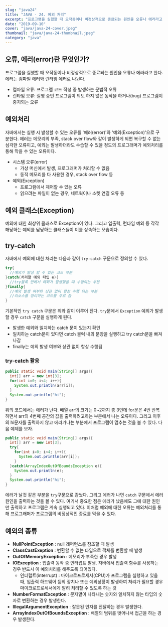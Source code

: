 ```yaml
---
slug: "java24"
title: "JAVA - 24. 예외 처리"
excerpt: "프로그램을 실했할 때 오작동이나 비정상적으로 종료되는 원인을 오류나 에러라고 한다. 에러는 컴파일 에러와 런타임 에러로 나뉜다."
date: "2019-09-10"
cover: "java/java-24-cover.jpeg"
thumbnail: "java/java-24-thumbnail.jpeg"
category: "java"
---
```


## 오류, 에러(error)란 무엇인가?
프로그램을 실했할 때 오작동이나 비정상적으로 종료되는 원인을 오류나 에러라고 한다. 에러는 컴파일 에러와 런타임 에러로 나뉜다.
- 컴파일 오류: 프로그램 코드 작성 중 발생하는 문법적 오류
- 런타임 오류: 실행 중인 프로그램이 의도 하지 않은 동작을 하거나(bug) 프로그램이 중지되는 오류 

## 예외처리
자바에서는 실행 시 발생할 수 있는 오류를 '에러(error)'와 '예외(Exception)'으로 구분한다. 에러는 메모리의 부족, stack over flow와 같이 발생하게 되면 복구할 수 없는 심각한 오류이고, 예외는 발생하더라도 수습할 수 있을 정도의 프로그래머가 예외처리를 통해 막을 수 있는 오류이다.
- 시스템 오류(error)
  - 가상 머신에서 발생, 프로그래머가 처리할 수 없음
  - 동적 메모리를 다 사용한 경우, stack over flow 등
- 예외(Exception)
  - 프로그램에서 제어할 수 있는 오류
  - 읽으려는 파일이 없는 경우, 네트웍이나 소켓 연결 오류 등

## 예외 클래스(Exception)
예외에 대한 최상위 클래스로 Exception이 있다. 그리고 입출력, 런타임 예외 등 각각 해당하는 예외를 담당하는 클래스들이 이를 상속하는 모습이다.  


## try-catch
자바에서 예외에 대한 처리는 다음과 같이 `try-catch` 구문으로 정의할 수 있다.
```java
try{
  //예외가 발생 할 수 있는 코드 부분
}catch(처리할 예외 타입 e){
  //try블록 안에서 예외가 발생했을 때 수행되는 부분
}finally{
  //예외 발생 여부와 상관 없이 항상 수행 되는 부분
  //리소스를 정리하는 코드를 주로 씀
}
```
기본적인 `try catch` 구문은 위와 같이 이루어 진다. `try`문에서 `Exception` 예외가 발생할 경우 `catch` 구문을 실행하게 된다. 
- 발생한 예외와 일치하는 catch 문이 있는지 확인
- 일치하는 catch문이 있다면 catch 블럭 내의 문장을 실행하고 try catch문을 빠져 나감
- finally는 예외 발생 여부와 상관 없이 항상 수행됨

### try-catch 활용
```java
public static void main(String[] args){
  int[] arr = new int[3];
  for(int i=0; i<4; i++){
    System.out.println(arr[i]);
  }
  System.out.println("hi");
}
```
위의 코드에서는 에러가 난다. 배열 arr의 크기는 0~2까지 총 3인데 for문은 4번 반복하면서 arr의 4번째 공간의 값을 출력하려고하는 부분에서 나는 오류이다. 그리고 이후의 hi문자를 출력하지 않고 에러가나는 부분에서 프로그램이 멈추는 것을 볼 수 있다. 다음 예제를 보자.

```java
public static void main(String[] args){
  int[] arr = new int[3];
  try{
    for(int i=0; i<4; i++){
      System.out.println(arr[i]);
    }
  }catch(ArrayIndexOutOfBoundsException e){
    System.out.println(e);
  }
  System.out.println("hi");
}
```
에러가 날것 같은 부분을 `try`구문으로 감쌌다. 그리고 에러가 나면 `catch` 구문에서 에러원인을 출력하는 것을 볼 수 있다. 여기서 중요한 점은 에러가 났음에도 그에 대한 원인만 출력하고 프로그램은 계속 실행되고 있다. 이처럼 예외에 대한 오류는 예외처리를 통해 프로그래머가 프로그램의 비정상적인 종료를 막을 수 있다.

## 예외의 종류
- **NullPointException** : null 레퍼런스를 참조할 때 발생
- **ClassCastExeption** : 변환할 수 없는 타입으로 객체를 변환할 때 발생
- **OutOfMemoryException** : 메모리가 부족한 경우 발생
- **IOException** : 입출력 동작 중 인터럽트 발생. 자바에서 입출력 함수를 사용하는 경우 반드시 이 예외처리를 해주도록 되어있다.
  - 인터럽트(interrupt) : 마이크로프로세서(CPU)가 프로그램을 실행하고 있을 때, 입출력 하드웨어 등의 장치나 또는 예외상황이 발생하여 처리가 필요할 경우 마이크로프로세서에게 알려 처리할 수 있도록 하는 것
- **NumberFormatException** : 문자열이 나타내는 숫자와 일치하지 않는 타입의 숫자로 변환하는 경우 발생한다.
- **IllegalArgumentException** : 잘못된 인자를 전달하는 경우 발생한다.
- **ArrayIndexOutOfBoundsException** : 배열의 범위를 벗어나서 접근을 하는 경우 발생한다.